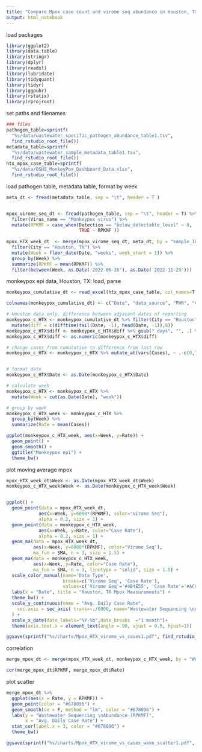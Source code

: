 ```yaml
---
title: "Compare Mpox case count and virome seq abundance in Houston, TX , May 2022 - February 2023"
output: html_notebook
---
```


load packages
```r
library(ggplot2)
library(data.table)
library(stringr)
library(dplyr)
library(readxl)
library(lubridate)
library(tidyquant)
library(tidyr)
library(ggpubr)
library(rstatix)
library(rprojroot)

```

set paths and filenames
```r
### files
pathogen_table=sprintf(
  "%s/data/wastewater_specific_pathogen_abundance_table1.tsv", 
  find_rstudio_root_file())
metadata_table=sprintf(
  "%s/data/wastewater_sample_metadata_table1.tsv", 
  find_rstudio_root_file())
htx_mpox_case_table=sprintf(
  "%s/data/DSHS_MonkeyPox_Dashboard_Data.xlsx", 
  find_rstudio_root_file())

```

load pathogen table, metadata table, format by week
```r
meta_dt <- fread(metadata_table, sep = "\t", header = T )


mpox_virome_seq_dt <- fread(pathogen_table, sep = "\t", header = T) %>%
  filter(Virus_name == "Monkeypox virus") %>%
  mutate(RPKMF = case_when(Detection == "below_detectable_level" ~ 0,
                           TRUE ~ RPKMF ))
  
mpox_HTX_week_dt  <- merge(mpox_virome_seq_dt, meta_dt, by = "sample_ID") %>%
  filter(City == "Houston, TX") %>%
  mutate(Week = floor_date(Date, "weeks", week_start = 1)) %>%
  group_by(Week) %>%
  summarize(RPKMF = mean(RPKMF)) %>%
  filter(between(Week, as.Date('2022-06-26'), as.Date('2022-11-29')))
```

monkeypox epi data, Houston, TX: load, parse
```r
monkeypox_cumulative_dt <- read_excel(htx_mpox_case_table, col_names=T, col_types = c("date", "text", "text", "numeric", "text"))

colnames(monkeypox_cumulative_dt) <- c("Date", "data_source", "PHR", "Cases", "City")

# Houston data only, difference between adjacent dates of reporting
monkeypox_c_HTX <- monkeypox_cumulative_dt %>% filter(City == "Houston") %>%
  mutate(diff = c(difftime(tail(Date, -1), head(Date, -1)),0))
monkeypox_c_HTX$diff <- monkeypox_c_HTX$diff %>% gsub(" days", "", .) %>% gsub("-", "", .)
monkeypox_c_HTX$diff <- as.numeric(monkeypox_c_HTX$diff)

# change cases from cumulative to difference from last row
monkeypox_c_HTX <- monkeypox_c_HTX %>% mutate_at(vars(Cases), ~ .-c(0,lag(.)[-1]))


# format date
monkeypox_c_HTX$Date <- as.Date(monkeypox_c_HTX$Date)

# calculate week
monkeypox_c_HTX <- monkeypox_c_HTX %>%
  mutate(Week = cut(as.Date(Date), "week"))

# group by week
monkeypox_c_HTX_week <- monkeypox_c_HTX %>%
  group_by(Week) %>%
  summarize(Rate = mean(Cases))

ggplot(monkeypox_c_HTX_week, aes(x=Week, y=Rate)) +
  geom_point() +
  geom_smooth() +
  ggtitle("Monkeypox epi") +
  theme_bw()
```

plot moving average mpox
```r
mpox_HTX_week_dt$Week <- as.Date(mpox_HTX_week_dt$Week)
monkeypox_c_HTX_week$Week <- as.Date(monkeypox_c_HTX_week$Week)


ggplot() + 
  geom_point(data = mpox_HTX_week_dt, 
            aes(x=Week, y=6000*(RPKMF), color="Virome Seq"), 
            alpha = 0.2, size = 1) +
  geom_point(data = monkeypox_c_HTX_week, 
            aes(x=Week, y=Rate, color="Case Rate"), 
            alpha = 0.2, size = 1) +
  geom_ma(data = mpox_HTX_week_dt, 
          aes(x=Week, y=6000*(RPKMF), color="Virome Seq"), 
          ma_fun = SMA, n = 3, size = 1.5) +
  geom_ma(data = monkeypox_c_HTX_week, 
          aes(x=Week, y=Rate, color="Case Rate"), 
          ma_fun = SMA, n = 3, linetype = "solid", size = 1.5) +
  scale_color_manual(name='Data Type',
                     breaks=c('Virome Seq', 'Case Rate'),
                     values=c('Virome Seq'='#4B4E55', 'Case Rate'='#ACC2CF')) +
  labs(x = "Date", title = "Houston, TX Mpox Measurements") +
  theme_bw() +
  scale_y_continuous(name = "Avg. Daily Case Rate",
    sec.axis = sec_axis( trans=~./6000, name="Wastewater Sequencing \nAbundance (RPKMF)", label=scales::comma)
  ) +
  scale_x_date(date_labels="%Y-%b",date_breaks  ="1 month")+
  theme(axis.text.x = element_text(angle = 90, vjust = 0.5, hjust=1))

ggsave(sprintf("%s/charts/Mpox_HTX_virome_vs_cases1.pdf", find_rstudio_root_file()), width = 5, height = 4)
```

correlation
```r
merge_mpox_dt <- merge(mpox_HTX_week_dt, monkeypox_c_HTX_week, by = "Week")

cor(merge_mpox_dt$RPKMF, merge_mpox_dt$Rate)
```

plot scatter
```r
merge_mpox_dt %>%
  ggplot(aes(x = Rate, y = RPKMF)) +
  geom_point(color = "#678096") + 
  geom_smooth(se = F, method = "lm", color = "#678096") +
  labs(y = "Wastewater Sequencing \nAbundance (RPKMF)", 
       x = "Avg. Daily Case Rate") +
  stat_cor(label.x = 3, color = "#678096") +
  theme_bw()

ggsave(sprintf("%s/charts/Mpox_HTX_virome_vs_cases_wave_scatter1.pdf", find_rstudio_root_file()), width = 3, height = 3)

```


